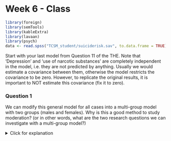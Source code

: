 # Week 6 - Class

```r
library(foreign)
library(semTools)
library(kableExtra)
library(lavaan)
library(psych)
data <- read.spss("TCSM_student/suiciderisk.sav", to.data.frame = TRUE)
```

Start with your last model from Question 11 of the THE. Note that ‘Depression’ and ‘use of narcotic substances’ are completely independent in the model, i.e. they are not predicted by anything. Usually we would estimate a covariance between them, otherwise the model restricts the covariance to be zero. However, to replicate the original results, it is important to NOT estimate this covariance (fix it to zero). 

### Question 1

We can modify this general model for all cases into a multi-group model
with two groups (males and females). Why is this a good method to study moderation? (or in other words, what are the two research questions we can investigate with a multi-group model?)

<details>
  <summary>Click for explanation</summary>
Because we can investigate 1) whether the model itself is different for boys and girls and 2) whether the size of regression coefficients differ
\details

### Question 2

Estimate a multi-group model, with gender as grouping variable. In case you forgot how to do this, see the first of the class exercise from week 4. Look at the fit of the model, what do you find?

<details>
  <summary>Click for explanation</summary>
```r
model <- "
suirisk ~ hopeless + depression + subabuse
hopeless ~ depression + selfesteem
selfesteem ~ depression
subabuse ~~ 0*depression
"

fit <- sem(model, data, 
                   group = "gender")
summary(fit, fit.measures = TRUE)
```

\details

### Question 3

Mehta et al. (1998) state that their model can be improved post-hoc by adding and removing a path to this model. Follow their procedure, and first add a path for both males and females, and secondly, remove a nonsignificant path.

<details>
  <summary>Click for explanation</summary>
```r
model_exploratory <- "
suirisk ~ depression + subabuse
hopeless ~ depression + selfesteem
selfesteem ~ depression
subabuse ~ hopeless
subabuse ~~ 0*depression
"

fit_exploratory <- sem(model_exploratory, data, 
                   group = "gender")
summary(fit_exploratory, fit.measures = TRUE)
```
\details

### Question 4

Evaluate the path coefficients of both males and females (tip: look at both the unstandardized and standardized coefficients). Can you explain how the two groups differ?

<details>
  <summary>Click for explanation</summary>
```r
summary(fit, fit.measures = FALSE, standardized = TRUE)
```
  

\details

### Question 5

We can test the difference between males and females more formally in two ways: 

1. By constraining the size of the regression coefficients to be equal in both groups and doing a test for nested models/
2. By computing (`:=`) a parameter for the difference between the two groups, and looking at its p-value, or a bootstrapped confidence interval. 

Why are these approaches both preferrable over just comparing regression coefficients by sight?

<details>
  <summary>Click for explanation</summary>
Even if we observe differences, we do not know whether they are significantly different. By constraining parameters to be equal, we can test two models. 1) the free model against 2) the constrained model. This is done using a Chi-square difference test. By computing a difference parameter, we can do a parameteric test or bootstrap confidence interval for the difference.
\details

### Question 6

Constrain the regression coefficients for males and females. Compare the unconstrained model to the model with constrained regression coefficients. What is your conclusion?

<details>
  <summary>Click for explanation</summary>
First, estimate the constrained model. We can use the `model` from the first exercise:

```r
fit_fix_reg <- sem(model, data,
                   group = "gender",
                   group.equal = "regressions")
summary(fit_fix_reg, fit.measures = TRUE)
```

Then, compare the two models. I like to use `semTools::compareFit()`:


```r
library(semTools)
compareFit(Free = fit,
           Constrained = fit_fix_reg)
```
  
The model gets significantly worse. This means the regression coefficients for males and females are not equal.
\details


### Specific differences

Just knowing that regression coefficients differ, is interesting in itself. Reflect here on the conclusion of Mehta et al. 1998. Do they test for significant moderation?

After doing this omnibus (overall) test, it is interesting to know which parameters, speciffically, differ. We can do this by computing new parameters for the difference between men and women. These new parameters will be tested using Z-tests and corresponding p-values. For a non-parametric test, you will have to bootstrap your analysis (see the explanation about bootstrapping indirect effects).

We use a similar approach to the one we used to compute indirect effects:

1. Label every path in your model
2. Define new parameters as the difference between corresponding parameters for men and women 

```r
model_diff <- "
suirisk ~ c(m1, f1)*hopeless + c(m2, f2)*depression + c(m3, f3)*subabuse
hopeless ~ c(m4, f4)*depression + c(m5, f5)*selfesteem
selfesteem ~ c(m6, f6)*depression
subabuse ~~ depression

D1 := m1-f1
D2 := m2-f2
D3 := m3-f3
D4 := m4-f4
D5 := m5-f5
D6 := m6-f6
"
```

### Question 7

Fit this model, and inspect the results for the defined parameters. What are your conclusions?

<details>
  <summary>Click for explanation</summary>
```r
fit_dif <- sem(model_diff, data, 
                   group = "gender")
summary(fit_dif)
```

Only the effect of depression on suicide risk, and the effect of depression on selfesteem, are significantly different between the sexes.
\details

### Question 8

Is there anything we should consider when inspecting these p-values?

<details>
  <summary>Click for explanation</summary>
You should consider the potential risk of multiple testing, and whether the assumption of normality holds.
\details

### Results table

When you want to include your results in a paper, it's a lot of work to copy-paste everything. There are many ways to get R results directly into a paper, including writing the entire paper in R and automatically updating the results. I will show you a very basic way to make a table and export it to a spreadsheet. We will use the functions `parameterEstimates(fit, standardized = TRUE)` to get the unstandardized and standardized estimates, and then put them into a nice table:

```r
table_results <- parameterEstimates(fit, standardized = TRUE)
head(table_results)
```

Then, we take only the labeled parameters (which are the regression coefficients and difference parameters):

```r
table_results <- table_results[table_results$label != "", ]
table_results <- cbind(table_results[1:6, 1:3],
               Est_men = table_results[1:6, "std.all"],
               Est_women = table_results[7:12, "std.all"],
               p_diff = table_results[13:18, "pvalue"])
write.csv(table_results, "table_results.csv", row.names = FALSE)
```


### Question 9

Interpret the effect sizes (standardized estimates) for males and females. What are your conclusions?

### Question 10

Evaluate R-square for suicide risk for males and females. What do you find?


<details>
  <summary>Click for explanation</summary>

```r
summary(fit, rsquare = TRUE)
```
The R-square for suicide risk is .32 for females, and .15 for males. The model predicts suicide risk better for females.

\details

### Question 12

Calculate the total, direct and indirect effects (see practical week 5). The model we have made is a typical example of moderated mediation (i.e. the mediation effects are moderated by gender). In your own words, what are the differences in the mediation between males and females?

*Note: Because the paths are different for males and females, you should also calculate the total, direct and indirect effects (see practical week 5) for males and females separately.* 

<details>
  <summary>Click for explanation</summary>
The total effects of depression and substance use on suicide risk are higher for females than males, but the total effect for selfesteem and hopelessness are very similar. 
\details

### Question 13

Compare your conclusion in the previous question with that of Mehta and colleagues (1998). Are your conclusions any different? Why?

<details>
  <summary>Click for explanation</summary>
Should be different: They do not test moderation explicitly, and report differences in all paths between males and females. In fact, the paths leading to suicide risk are different for males and females, but the mediation of depression through hopelessness is similar.
\details



